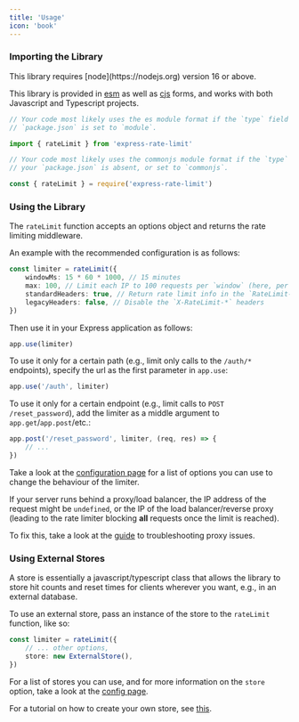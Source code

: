 ```yaml
---
title: 'Usage'
icon: 'book'
---
```


### Importing the Library

<Note>
	This library requires [node](https://nodejs.org) version 16 or above.
</Note>

This library is provided in [esm](https://nodejs.org/api/esm.html) as well as
[cjs](https://nodejs.org/api/modules.html) forms, and works with both Javascript
and Typescript projects.

<CodeGroup>

```ts esm
// Your code most likely uses the es module format if the `type` field in your
// `package.json` is set to `module`.

import { rateLimit } from 'express-rate-limit'
```

```ts commonjs
// Your code most likely uses the commonjs module format if the `type` field in
// your `package.json` is absent, or set to `commonjs`.

const { rateLimit } = require('express-rate-limit')
```

</CodeGroup>

### Using the Library

The `rateLimit` function accepts an options object and returns the rate limiting
middleware.

An example with the recommended configuration is as follows:

```ts
const limiter = rateLimit({
	windowMs: 15 * 60 * 1000, // 15 minutes
	max: 100, // Limit each IP to 100 requests per `window` (here, per 15 minutes)
	standardHeaders: true, // Return rate limit info in the `RateLimit-*` headers
	legacyHeaders: false, // Disable the `X-RateLimit-*` headers
})
```

Then use it in your Express application as follows:

```ts
app.use(limiter)
```

To use it only for a certain path (e.g., limit only calls to the `/auth/*`
endpoints), specify the url as the first parameter in `app.use`:

```ts
app.use('/auth', limiter)
```

To use it only for a certain endpoint (e.g., limit calls to
`POST /reset_password`), add the limiter as a middle argument to
`app.get`/`app.post`/etc.:

```ts
app.post('/reset_password', limiter, (req, res) => {
	// ...
})
```

Take a look at the [configuration page](/references/configuration) for a
list of options you can use to change the behaviour of the limiter.

<Warning>

If your server runs behind a proxy/load balancer, the IP address of the request
might be `undefined`, or the IP of the load balancer/reverse proxy (leading to
the rate limiter blocking **all** requests once the limit is reached).

To fix this, take a look at the
[guide](/guides/troubleshooting-proxy-issues) to troubleshooting proxy
issues.

</Warning>

### Using External Stores

A store is essentially a javascript/typescript class that allows the library to
store hit counts and reset times for clients wherever you want, e.g., in an
external database.

To use an external store, pass an instance of the store to the `rateLimit`
function, like so:

```ts
const limiter = rateLimit({
	// ... other options,
	store: new ExternalStore(),
})
```

For a list of stores you can use, and for more information on the `store`
option, take a look at the [config page](references/configuration#store).

For a tutorial on how to create your own store, see
[this](/guides/creating-a-store).

